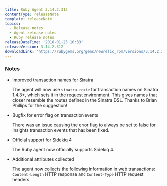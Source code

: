 ```yaml
---
title: Ruby Agent 3.14.2.312
contentType: releaseNote
template: releaseNote
topics:
  - Release notes
  - Agent release notes
  - Ruby release notes
releaseDateTime: '2016-01-25 10:33'
releaseVersion: 3.14.2.312
downloadLink: 'https://rubygems.org/gems/newrelic_rpm/versions/3.14.2.312'
---
```


### Notes

* Improved transaction names for Sinatra

  The agent will now use `sinatra.route` for transaction names on Sinatra 1.4.3+, which sets it in the request environment. This gives names that closer resemble the routes defined in the Sinatra DSL. Thanks to Brian Phillips for the suggestion!
* Bugfix for error flag on transaction events

  There was an issue causing the error flag to always be set to false for Insights transaction events that has been fixed.
* Official support for Sidekiq 4

  The Ruby agent now officially supports Sidekiq 4.
* Additional attributes collected

  The agent now collects the following information in web transactions: `Content-Length` HTTP response and `Content-Type` HTTP request headers.
